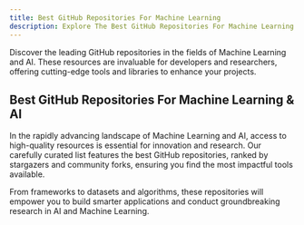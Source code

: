 ```yaml
---
title: Best GitHub Repositories For Machine Learning
description: Explore The Best GitHub Repositories For Machine Learning & AI. Our Repos List Are Ranked By Most Stargazers And Forked By Community.
---
```

Discover the leading GitHub repositories in the fields of Machine Learning and AI. These resources are invaluable for developers and researchers, offering cutting-edge tools and libraries to enhance your projects.

## Best GitHub Repositories For Machine Learning & AI

In the rapidly advancing landscape of Machine Learning and AI, access to high-quality resources is essential for innovation and research. Our carefully curated list features the best GitHub repositories, ranked by stargazers and community forks, ensuring you find the most impactful tools available.

From frameworks to datasets and algorithms, these repositories will empower you to build smarter applications and conduct groundbreaking research in AI and Machine Learning.
